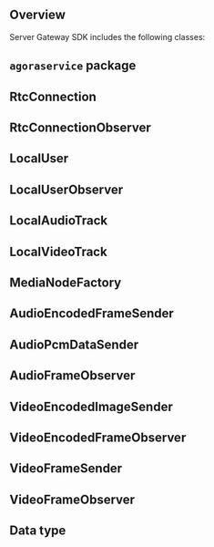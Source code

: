 <PlatformWrapper platform="go">


## Overview

Server Gateway SDK includes the following classes:

<Overview />

## `agoraservice` package

<AgoraService />

## RtcConnection

<RtcConnection />

## RtcConnectionObserver

<RtcConnectionObserver />

## LocalUser

<LocalUser />

## LocalUserObserver

<LocalUserObserver />

## LocalAudioTrack

<LocalAudioTrack />

## LocalVideoTrack

<LocalVideoTrack />

## MediaNodeFactory

<MediaNodeFactory />

## AudioEncodedFrameSender

<AudioEncodedFrameSender />

## AudioPcmDataSender

<AudioPcmDataSender />

## AudioFrameObserver

<AudioFrameObserver />

## VideoEncodedImageSender

<VideoEncodedImageSender />

## VideoEncodedFrameObserver

<VideoEncodedFrameObserver />

## VideoFrameSender

<VideoFrameSender />

## VideoFrameObserver

<VideoFrameObserver />

## Data type

<ClassEnum />

</PlatformWrapper>